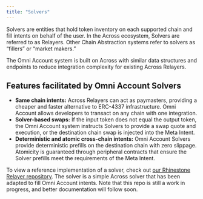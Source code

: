 ```yaml
---
title: "Solvers"
---
```


Solvers are entities that hold token inventory on each supported chain and fill intents on behalf of the user. In the Across ecosystem, Solvers are referred to as Relayers. Other Chain Abstraction systems refer to solvers as “fillers” or “market makers.”

The Omni Account system is built on Across with similar data structures and endpoints to reduce integration complexity for existing Across Relayers.

## Features facilitated by Omni Account Solvers

* **Same chain intents:** Across Relayers can act as paymasters, providing a cheaper and faster alternative to ERC-4337 infrastructure. Omni Account allows developers to transact on any chain with one integration.  
* **Solver-based swaps:** If the input token does not equal the output token, the Omni Account system instructs Solvers to provide a swap quote and execution, or the destination chain swap is injected into the Meta Intent.  
* **Deterministic and atomic cross-chain intents:** Omni Account Solvers provide deterministic prefills on the destination chain with zero slippage. Atomicity is guaranteed through peripheral contracts that ensure the Solver prefills meet the requirements of the Meta Intent.

To view a reference implementation of a solver, check out [our Rhinestone Relayer repository](https://github.com/rhinestonewtf/rhinestone-relayer). The solver is a simple Across solver that has been adapted to fill Omni Account intents. Note that this repo is still a work in progress, and better documentation will follow soon.
